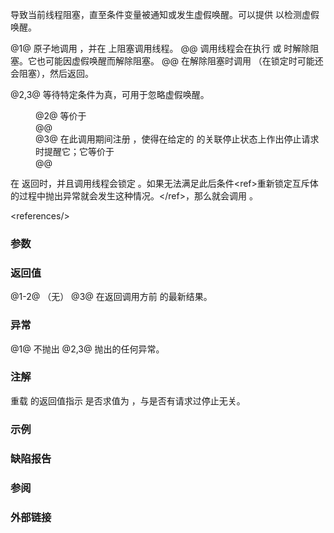 {{cpp/thread/condition_variable_any/title|wait}}
{{cpp/thread/condition_variable_any/navbar}}

{{dcl begin}}
{{dcl|num=1|since=c++11|
template&lt; class Lock &gt;
void wait( Lock&amp; lock );
}}
{{dcl|num=2|since=c++11|
template&lt; class Lock, class Predicate &gt;
void wait( Lock&amp; lock, Predicate pred );
}}
{{dcl|num=3|since=c++20|
template&lt; class Lock, class Predicate &gt;
bool wait( Lock&amp; lock, std::stop_token stoken, Predicate pred );
}}
{{dcl end}}

{{tt|wait}} 导致当前线程阻塞，直至条件变量被通知或发生虚假唤醒。可以提供 {{c|pred}} 以检测虚假唤醒。

@1@ 原子地调用 {{c|lock.unlock()}}，并在 {{c|*this}} 上阻塞调用线程。
@@ 调用线程会在执行 {{lc|notify_all()}} 或 {{lc|notify_one()}} 时解除阻塞。它也可能因虚假唤醒而解除阻塞。
@@ 在解除阻塞时调用 {{c|lock.lock()}}（在锁定时可能还会阻塞），然后返回。

@2,3@ 等待特定条件为真，可用于忽略虚假唤醒。
:@2@ 等价于
:@@ {{c multi
|while (!pred())
|    wait(lock);}}
:@3@ 在此调用期间注册 {{c|*this}}，使得在给定的 {{c|stoken}} 的关联停止状态上作出停止请求时提醒它；它等价于
:@@ {{c multi
|while (!stoken.stop_requested())
|{
|    if (pred())
|        return true;
|    wait(lock);
|}
|return pred();
}}

在 {{tt|wait}} 返回时，并且调用线程会锁定 {{c|lock}}。如果无法满足此后条件&lt;ref&gt;重新锁定互斥体的过程中抛出异常就会发生这种情况。&lt;/ref&gt;，那么就会调用 {{lc|std::terminate}}。

&lt;references/&gt;

===参数===
{{par begin}}
{{par|lock|必须已经由调用线程锁定的锁}}
{{par|stoken|用于注册中断的停止令牌}}
{{par|pred|检查是否可以完成等待的谓词}}
{{par hreq}}
{{par req named|Lock|BasicLockable}}
{{par req named|Predicate|FunctionObject}}
{{par req|{{c|pred()}} 必须为合法的表达式，且其类型与值类别必须符合{{named req|BooleanTestable}}要求。}}
{{par end}}

===返回值===
@1-2@ （无）
@3@ 在返回调用方前 {{c|pred()}} 的最新结果。

===异常===
@1@ 不抛出
@2,3@ {{c|pred}} 抛出的任何异常。

===注解===
重载 {{v|3}} 的返回值指示 {{c|pred}} 是否求值为 {{c|true}}，与是否有请求过停止无关。

{{cpp/thread/condition_variable/single_total_order_note}}

===示例===
{{include|cpp/thread/condition_variable/example1|condition_variable_any}}

===缺陷报告===
{{dr list begin}}
{{dr list item|wg=lwg|dr=2114|paper=P2167R3|std=C++11|before=到 {{c/core|bool}} 的可转换性过于弱而无法反映实现的期待|after=加强要求}}
{{dr list item|wg=lwg|dr=2135|std=C++11|before=在 {{c|lock.lock()}} 抛出异常时的行为不明确|after=此时会调用 {{lc|std::terminate}}}}
{{dr list end}}

===参阅===
{{dsc begin}}
{{dsc inc|cpp/thread/condition_variable/dsc wait_for|condition_variable_any}}
{{dsc inc|cpp/thread/condition_variable/dsc wait_until|condition_variable_any}}
{{dsc see c|c/thread/cnd_wait}}
{{dsc end}}

===外部链接===
{{eli|1=[https://devblogs.microsoft.com/oldnewthing/20180201-00/?p=97946 The Old New Thing] 文章: Spurious wake-ups in Win32 condition variables.}}

{{langlinks|de|en|es|fr|it|ja|pt|ru}}